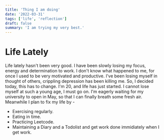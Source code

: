 ```yaml
---
title: 'Thing I am doing'
date: '2022-03-31'
tags: ['life', 'reflection']
draft: false
summary: 'I am trying my very best.'
---
```


# Life Lately

Life lately hasn't been very good. I have been slowly losing my focus, energy and determination to work. I don't know what happened to me,
for once I used to be very motivated and productive. I've been losing myself in thought of others, crippling depression has been killing me.
So, I decided today, this has to change. I'm 20, and life has just started. I cannot lose myself at such a young age, I must go on. I'm eagerly
waiting for my university to open in May, so that I can finally breath some fresh air. Meanwhile I plan to fix my life by -

- Exercising regularly.
- Eating in time.
- Practicing Leetcode.
- Maintaining a Diary and a Todolist and get work done immidiately when I get work.
